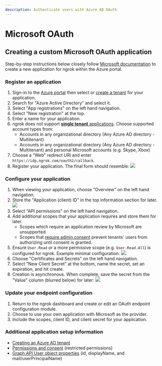 ```yaml
---
description: Authenticate users with Azure AD OAuth
---
```


# Microsoft OAuth

## Creating a custom Microsoft OAuth application

Step-by-step instructions below closely follow [Microsoft documentation](https://docs.microsoft.com/en-us/azure/active-directory/develop/quickstart-register-app) to create a new application for ngrok within the Azure portal.

### Register an application

1.  Sign-in to the [Azure portal](https://portal.azure.com/) then select or [create a tenant](https://docs.microsoft.com/en-us/azure/active-directory/develop/quickstart-create-new-tenant) for your application.
2.  Search for "Azure Active Directory" and select it.
3.  Select "App registrations" on the left hand navigation.
4.  Select "New registration" at the top.
5.  Enter a name for your application.
6.  ngrok does not support [**single tenant** applications](https://docs.microsoft.com/en-us/azure/active-directory/develop/single-and-multi-tenant-apps). Choose supported account types from:
    - Accounts in any organizational directory (Any Azure AD directory - Multitenant)
    - Accounts in any organizational directory (Any Azure AD directory - Multitenant) and personal Microsoft accounts (e.g. Skype, Xbox)
7.  Choose a "Web" redirect URI and enter `https://idp.ngrok.com/oauth2/callback`.
8.  Register your application. The final form should resemble: ![](/img/howto/oauth/1-microsoft-create_app.png)

### Configure your application

1.  When viewing your application, choose "Overview" on the left hand navigation.
2.  Store the "Application (client) ID" in the top information section for later. ![](/img/howto/oauth/2-microsoft-app_overview.png)
3.  Select "API permissions" on the left hand navigation.
4.  Add additional scopes that your application requires and store them for later.
    - Scopes which require an application review by Microsoft are unsupported.
    - Scopes that [require admin consent](https://docs.microsoft.com/en-us/azure/active-directory/develop/v2-permissions-and-consent#admin-restricted-permissions) prevent tenants' users from authorizing until consent is granted.
5.  Ensure `User.Read` or a more permissive scope (e.g. `User.Read.All`) is configured for ngrok. Example minimal configuration: ![](/img/howto/oauth/3-microsoft-api_permissions.png)
6.  Choose "Certificates and Secrets" on the left hand navigation.
7.  Select "New Client Secret" at the bottom, name the secret, set an expiration, and hit create.
8.  Creation is asynchronous. When complete, save the secret from the "Value" column (blurred below) for later: ![](/img/howto/oauth/4-microsoft-client_secret.png)

### Update your endpoint configuration

1.  Return to the ngrok dashboard and create or edit an OAuth endpoint configuration module.
2.  Choose to use your own application with Microsoft as the provider.
3.  Include the scopes, client ID, and client secret for your application.

### Additional application setup information

- [Creating an Azure AD tenant](https://docs.microsoft.com/en-us/azure/active-directory/develop/quickstart-create-new-tenant)
- [Permissions and consent](https://docs.microsoft.com/en-us/azure/active-directory/develop/v2-permissions-and-consent#admin-restricted-permissions) (restricted permissions)
- [Graph API User object properties](https://developers.facebook.com/docs/facebook-login/handling-declined-permissions#reprompt) (id, displayName, and mail/userPrincipalName)
